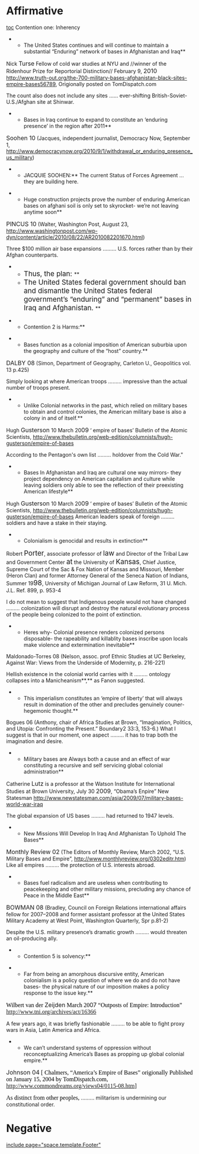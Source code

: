 =Affirmative= 
[[toc]]
Contention one: Inherency

**The United States continues and will continue to maintain a substantial “Enduring” network of bases in Afghanistan and Iraq**
Nick <span class="cite"><span style="font-size: 12pt;">Turse</span></span> Fellow of cold war studies at NYU and //<span style="font-style: normal;">winner of the Ridenhour Prize for Reportorial Distinction</span>// February 9, <span class="cite"><span style="font-size: 12pt;">2010</span></span> [[http://www.truth-out.org/the-700-military-bases-afghanistan-black-sites-empire-bases56789]], Origionally posted on TomDispatch.com 

The count also does not include any sites <span class="underline"><span style="font-weight: normal; text-decoration: none; text-underline: none;">…… ever-shifting British-Soviet-U.S./Afghan site at Shinwar.</span></span>


**Bases in Iraq continue to expand to constitute an ‘enduring presence’ in the region after 2011**
<span class="cite"><span style="font-size: 12pt;">Soohen 10</span></span> (Jacques, independent journalist, Democracy Now, September 1, http://www.democracynow.org/2010/9/1/withdrawal_or_enduring_presence_us_military)

**JACQUIE SOOHEN:** The current Status of Forces Agreement ... they are building here. 



**Huge construction projects prove the number of enduring American bases on afghani soil is only set to skyrocket- we’re not leaving anytime soon**
<span class="cite"><span style="font-size: 12pt;">PINCUS 10</span></span> (Walter, Washington Post, August 23, http://www.washingtonpost.com/wp-dyn/content/article/2010/08/22/AR2010082201670.html)

Three $100 million air base expansions ……... U.S. forces rather than by their Afghan counterparts.





**<span style="font-size: 14pt;">Thus, the plan: </span>**
**<span style="font-size: 14pt;">The United States federal government should ban and dismantle the United States federal government’s “enduring” and “permanent” bases in Iraq and Afghanistan. </span>**



**Contention 2 is Harms:**

**Bases function as a colonial imposition of American suburbia upon the geography and culture of the “host” country.**
<span class="cite"><span style="font-size: 12pt;">DALBY 08</span></span><span style="color: #231f20;"> (Simon, Department of Geography, Carleton U., Geopolitics vol. 13 p.</span>425)

Simply looking at where American troops ……… impressive than the actual number of troops present. 


**Unlike Colonial networks in the past, which relied on military bases to obtain and control colonies, the American military base is also a colony in and of itself.**
<span class="submittedmeta">Hugh </span><span class="cite"><span style="font-size: 12pt;">Gusterson</span></span><span class="submittedmeta"> 10 March 20</span><span class="cite"><span style="font-size: 12pt;">09</span></span><span class="submittedmeta"> ‘ empire of bases’ </span>Bulletin of the Atomic Scientists, 
http://www.thebulletin.org/web-edition/columnists/hugh-gusterson/empire-of-bases

According to <span class="underline"><span style="font-weight: normal; text-decoration: none; text-underline: none;">the Pentagon's</span></span> own list ……… <span class="underline"><span style="font-weight: normal; text-decoration: none; text-underline: none;"> holdover from the Cold War</span></span>."


**Bases In Afghanistan and Iraq are cultural one way mirrors- they project dependency on American capitalism and culture while leaving soldiers only able to see the reflection of their preexisting American lifestyle**
<span class="submittedmeta">Hugh </span><span class="cite"><span style="font-size: 12pt;">Gusterson</span></span><span class="submittedmeta"> 10 March 20</span><span class="cite"><span style="font-size: 12pt;">09</span></span><span class="submittedmeta"> ‘ empire of bases’ </span>Bulletin of the Atomic Scientists, 
http://www.thebulletin.org/web-edition/columnists/hugh-gusterson/empire-of-bases
<span class="underline"><span style="font-weight: normal; text-decoration: none; text-underline: none;">American leaders speak of foreign </span></span>……… <span class="underline"><span style="font-weight: normal; text-decoration: none; text-underline: none;">soldiers and have a stake in their staying. </span></span>


**Colonialism is genocidal and results in extinction** 
Robert <span class="Heading2Char"><span style="font-size: 14.0pt;">Porter</span></span>, associate professor of <span class="Heading2Char"><span style="font-size: 14.0pt;">law</span></span> and Director of the Tribal Law and Government Center <span class="Heading2Char"><span style="font-size: 14.0pt;">at</span></span> the University of <span class="Heading2Char"><span style="font-size: 14.0pt;">Kansas</span></span>, Chief Justice, Supreme Court of the Sac & Fox Nation of Kansas and Missouri, Member (Heron Clan) and former Attorney General of the Seneca Nation of Indians, Summer 19<span class="Heading2Char"><span style="font-size: 14.0pt;">98</span></span>, University of Michigan Journal of Law Reform, 31 U. Mich. J.L. Ref. 899, p. 953-4

I do not mean to suggest that Indigenous people would not have changed ……… colonization will disrupt and destroy the natural evolutionary process of the people being colonized to the point of extinction.



**Heres why- Colonial presence renders colonized persons disposable- the rapeability and killablity bases inscribe upon locals make violence and extermination inevitable**
Maldonado-Torres 08 <span style="font-weight: normal;">(Nelson, assoc. prof Ethnic Studies at UC Berkeley, Against War: Views from the Underside of Modernity, p. 216-221)</span>


<span class="underline"><span style="font-weight: normal; text-decoration: none; text-underline: none;">Hellish existence in the colonial world carries with it </span></span>……… <span class="underline"><span style="font-weight: normal; text-decoration: none; text-underline: none;">ontology collapses into a Manicheanism</span></span>**,** as Fanon suggested.




**This imperialism constitutes an ‘empire of liberty’ that will always result in domination of the other and precludes genuinely couner-hegemonic thought.**
Bogues 06
(Anthony, chair of Africa Studies at Brown, “Imagination, Politics, and Utopia: Confronting the Present.” Boundary2 33:3, 153-6.)
What I suggest is that in our moment, one aspect ……… it has to trap both the imagination and desire.






**Military bases are Always both a cause and an effect of war constituting a recursive and self servicing global colonial administration**

Catherine <span class="cite"><span style="font-size: 12pt;">Lutz</span></span> is a professor at the Watson Institute for International Studies at Brown University, July 30 <span class="cite"><span style="font-size: 12pt;">2009</span></span>, “Obama’s Enpire” New Statesman http://www.newstatesman.com/asia/2009/07/military-bases-world-war-iraq

<span class="underline"><span style="font-weight: normal; text-decoration: none; text-underline: none;">The global expansion of US bases </span></span>……… had returned to 1947 levels.



**New Missions Will Develop In Iraq And Afghanistan To Uphold The Bases**
<span class="cite"><span style="font-size: 12pt;">Monthly Review 02</span></span> (The Editors of Monthly Review, March 2002, “U.S. Military Bases and Empire”, http://www.monthlyreview.org/0302editr.htm) 
Like all empires ……… <span class="underline"><span style="font-weight: normal; text-decoration: none; text-underline: none;"> the protection of U.S. interests abroad</span></span>.




**Bases fuel radicalism and are useless when contributing to peacekeeping and other military missions, precluding any chance of Peace in the Middle East**
<span class="cite"><span style="font-size: 12pt;">BOWMAN 08</span></span> (Bradley, Council on Foreign Relations international affairs fellow for 2007–2008 and former assistant professor at the United States Military Academy at West Point, Washington Quarterly, Spr p.81-2) 

Despite the U.S. military presence’s dramatic growth ……… would threaten an oil-producing ally. 






**Contention 5 is solvency:**

**Far from being an amorphous discursive entity, American colonialism is a policy question of where we do and do not have bases- the physical nature of our imposition makes a policy response to the issue key.**
<span style="color: black; font-family: Times-Roman; font-size: 12.0pt;">Wilbert van der </span><span class="cite"><span style="font-size: 12pt;">Zeijden</span></span><span style="color: black; font-family: Times-Roman; font-size: 12.0pt;"> March 20</span><span class="cite"><span style="font-size: 12pt;">07</span></span><span style="color: black; font-family: Times-Roman; font-size: 12.0pt;"> “Outposts of Empire: Introduction” http://www.tni.org/archives/act/16366 </span>

A few years ago, <span class="underline"><span style="font-weight: normal; text-decoration: none; text-underline: none;">it was briefly fashionable</span> </span>……… to be able to fight proxy wars in Asia, Latin America and Africa. 



**We can’t understand systems of oppression without reconceptualizing America’s Bases as propping up global colonial empire.**

<span class="cite"><span style="font-size: 12pt;">Johnson 04</span></span><span style="color: black; font-family: Times-Roman; font-size: 12.0pt;"> [ Chalmers, “America’s Empire of Bases” origionally Published on January 15, 2004 by TomDispatch.com, http://www.commondreams.org/views04/0115-08.htm] </span>

<span style="color: black; font-family: Times-Roman; font-size: 12.0pt;">As distinct from other peoples, </span>……… <span class="underline"><span style="font-weight: normal; text-decoration: none; text-underline: none;">militarism is undermining our constitutional order.</span> </span>




=Negative= 

[[include page="space.template.Footer"]]